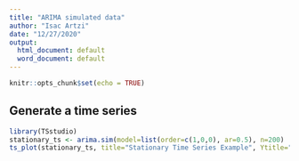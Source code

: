 ```yaml
---
title: "ARIMA simulated data"
author: "Isac Artzi"
date: "12/27/2020"
output:
  html_document: default
  word_document: default
---
```


```r
knitr::opts_chunk$set(echo = TRUE)
```

## Generate a time series

```r
library(TSstudio)
stationary_ts <- arima.sim(model=list(order=c(1,0,0), ar=0.5), n=200)
ts_plot(stationary_ts, title="Stationary Time Series Example", Ytitle="Synthetic values", Xtitle="Time")
```
